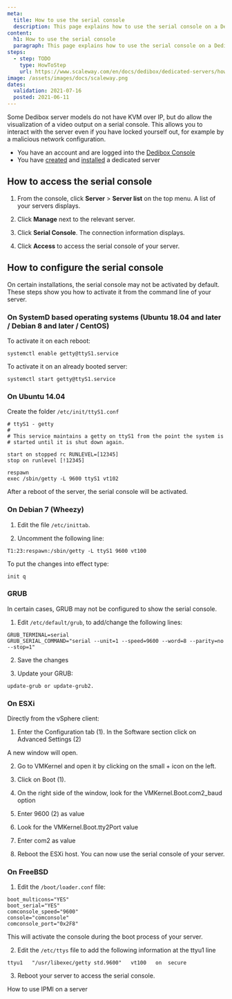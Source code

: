 ```yaml
---
meta:
  title: How to use the serial console
  description: This page explains how to use the serial console on a Dedibox server
content:
  h1: How to use the serial console
  paragraph: This page explains how to use the serial console on a Dedibox server
steps:
  - step: TODO
    type: HowToStep
    url: https://www.scaleway.com/en/docs/dedibox/dedicated-servers/how-to/use-serial-console
image: /assets/images/docs/scaleway.png
dates:
  validation: 2021-07-16
  posted: 2021-06-11
---
```


Some Dedibox server models do not have KVM over IP, but do allow the visualization of a video output on a serial console. This allows you to interact with the server even if you have locked yourself out, for example by a malicious network configuration.

<Message type="requirement">

  - You have an account and are logged into the [Dedibox Console](https://console.online.net)
  - You have [created](/dedibox/dedicated-servers/how-to/order-a-server) and [installed](/dedibox/dedicated-servers/how-to/install-a-server) a dedicated server

</Message>

## How to access the serial console

1. From the console, click **Server** > **Server list** on the top menu. A list of your servers displays.

2. Click **Manage** next to the relevant server.

3. Click **Serial Console**. The connection information displays.

  <Lightbox src="scaleway-serial-console.png" alt=""/>

4. Click **Access** to access the serial console of your server.

  <Lightbox src="scaleway-serial-console-2.png" alt=""/>

## How to configure the serial console

On certain installations, the serial console may not be activated by default. These steps show you how to activate it from the command line of your server.

### On SystemD based operating systems (Ubuntu 18.04 and later / Debian 8 and later / CentOS)

To activate it on each reboot:

```
systemctl enable getty@ttyS1.service
```

To activate it on an already booted server:

```
systemctl start getty@ttyS1.service
```

### On Ubuntu 14.04

Create the folder `/etc/init/ttyS1.conf`

```
# ttyS1 - getty
#
# This service maintains a getty on ttyS1 from the point the system is
# started until it is shut down again.

start on stopped rc RUNLEVEL=[12345]
stop on runlevel [!12345]

respawn
exec /sbin/getty -L 9600 ttyS1 vt102
```

After a reboot of the server, the serial console will be activated.


### On Debian 7 (Wheezy)

1. Edit the file `/etc/inittab`.

2. Uncomment the following line:

```
T1:23:respawn:/sbin/getty -L ttyS1 9600 vt100
```

To put the changes into effect type:

```
init q
```

### GRUB

In certain cases, GRUB may not be configured to show the serial console.

1. Edit `/etc/default/grub`, to add/change the following lines:

  ```
  GRUB_TERMINAL=serial
  GRUB_SERIAL_COMMAND="serial --unit=1 --speed=9600 --word=8 --parity=no --stop=1"
  ```

2. Save the changes

3. Update your GRUB:

```
update-grub or update-grub2.
```

### On ESXi

Directly from the vSphere client:

  <Lightbox src="scaleway-serial-console-esxi.png" alt=""/>

1. Enter the Configuration tab (1). In the Software section click on Advanced Settings (2)

  A new window will open. 

2. Go to VMKernel and open it by clicking on the small + icon on the left.

3. Click on Boot (1).

4. On the right side of the window, look for the VMKernel.Boot.com2_baud option

5. Enter 9600 (2) as value

  <Lightbox src="scaleway-serial-console-esxi2.png" alt=""/>

6. Look for the VMKernel.Boot.tty2Port value

7. Enter com2 as value

  <Lightbox src="scaleway-serial-console-esxi3.png" alt=""/>

8. Reboot the ESXi host. You can now use the serial console of your server.


### On FreeBSD

1. Edit the `/boot/loader.conf` file:

  ```
  boot_multicons="YES"
  boot_serial="YES"
  comconsole_speed="9600"
  console="comconsole"
  comconsole_port="0x2F8"
  ```

  This will activate the console during the boot process of your server.

2. Edit the `/etc/ttys` file to add the following information at the ttyu1 line

  ```
  ttyu1   "/usr/libexec/getty std.9600"   vt100   on  secure
  ```

3. Reboot your server to access the serial console.

<Navigation title="See Also">
  <PreviousButton to="/dedibox/dedicated-servers/how-to/use-ipmi-on-server/">How to use IPMI on a server</PreviousButton>
</Navigation>
